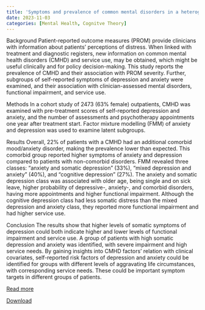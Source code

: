 ```yaml
---
title: 'Symptoms and prevalence of common mental disorders in a heterogenous outpatient sample: an investigation of clinical characteristics and latent subgroups'
date: 2023-11-03
categories: [Mental Health, Cognitve Theory]
---
```

Background
Patient-reported outcome measures (PROM) provide clinicians with information about patients’ perceptions of distress. When linked with treatment and diagnostic registers, new information on common mental health disorders (CMHD) and service use, may be obtained, which might be useful clinically and for policy decision-making. This study reports the prevalence of CMHD and their association with PROM severity. Further, subgroups of self-reported symptoms of depression and anxiety were examined, and their association with clinician-assessed mental disorders, functional impairment, and service use.

Methods
In a cohort study of 2473 (63% female) outpatients, CMHD was examined with pre-treatment scores of self-reported depression and anxiety, and the number of assessments and psychotherapy appointments one year after treatment start. Factor mixture modelling (FMM) of anxiety and depression was used to examine latent subgroups.

Results
Overall, 22% of patients with a CMHD had an additional comorbid mood/anxiety disorder, making the prevalence lower than expected. This comorbid group reported higher symptoms of anxiety and depression compared to patients with non-comorbid disorders. FMM revealed three classes: “anxiety and somatic depression” (33%), “mixed depression and anxiety” (40%), and “cognitive depression” (27%). The anxiety and somatic depression class was associated with older age, being single and on sick leave, higher probability of depressive-, anxiety-, and comorbid disorders, having more appointments and higher functional impairment. Although the cognitive depression class had less somatic distress than the mixed depression and anxiety class, they reported more functional impairment and had higher service use.

Conclusion
The results show that higher levels of somatic symptoms of depression could both indicate higher and lower levels of functional impairment and service use. A group of patients with high somatic depression and anxiety was identified, with severe impairment and high service needs. By gaining insights into CMHD factors’ relation with clinical covariates, self-reported risk factors of depression and anxiety could be identified for groups with different levels of aggravating life circumstances, with corresponding service needs. These could be important symptom targets in different groups of patients.

[Read more](https://bmcpsychiatry.biomedcentral.com/articles/10.1186/s12888-023-05314-6)

[Download](symptoms_mixture.pdf)

